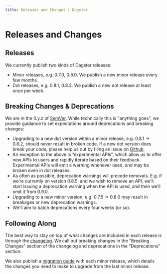 ```yaml
---
title: Releases and Changes | Dagster
---
```


# Releases and Changes

## Releases

We currently publish two kinds of Dagster releases:

- Minor releases, e.g. 0.7.0, 0.8.0. We publish a new minor release every few months.
- Dot releases, e.g. 0.8.1, 0.8.2. We publish a new dot release at least once per week.

## Breaking Changes & Deprecations

We are in the 0.y.z of [SemVer](https://semver.org/). While technically this is "anything goes", we provide guidance to set expectations around deprecations and breaking changes:

- Upgrading to a new dot version within a minor release, e.g. 0.8.1 → 0.8.2, should never result in broken code. If a new dot version does break your code, please help us out by filing an issue on [Github](https://github.com/dagster-io/dagster/issues).
- An exception to the above is “experimental APIs”, which allow us to offer new APIs to users and rapidly iterate based on their feedback. Experimental APIs will emit a warning whenever used, and may be broken even in dot releases.
- As often as possible, deprecation warnings will precede removals. E.g. if we’re currently on version 0.8.5, and we wish to remove an API, we’ll start issuing a deprecation warning when the API is used, and then we’ll omit it from 0.9.0.
- Upgrading to a new minor version, e.g. 0.7.5 → 0.8.0 may result in breakages or new deprecation warnings.
- We'll aim to batch deprecations every four weeks (or so).

## Following Along

The best way to stay on top of what changes are included in each release is through the [changelog](https://docs.dagster.io/changelog). We call out breaking changes in the “Breaking Changes” section of the changelog and deprecations in the “Deprecations” section.

We also publish a [migration guide](https://docs.dagster.io/migration) with each minor release, which details the changes you need to make to upgrade from the last minor release.

